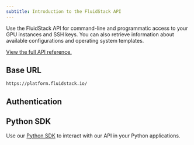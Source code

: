---
subtitle: Introduction to the FluidStack API
---

Use the FluidStack API for command-line and programmatic access to your GPU instances and SSH keys. You can also retrieve information about available configurations and operating system templates.

[View the full API reference.](/api-reference)

## Base URL

`https://platform.fluidstack.io/`

## Authentication

<Markdown src="../snippets/api-key.mdx" />
<Markdown src="../snippets/api-keys-moreinfo.mdx" />

## Python SDK

Use our [Python SDK](/python-sdk) to interact with our API in your Python applications.